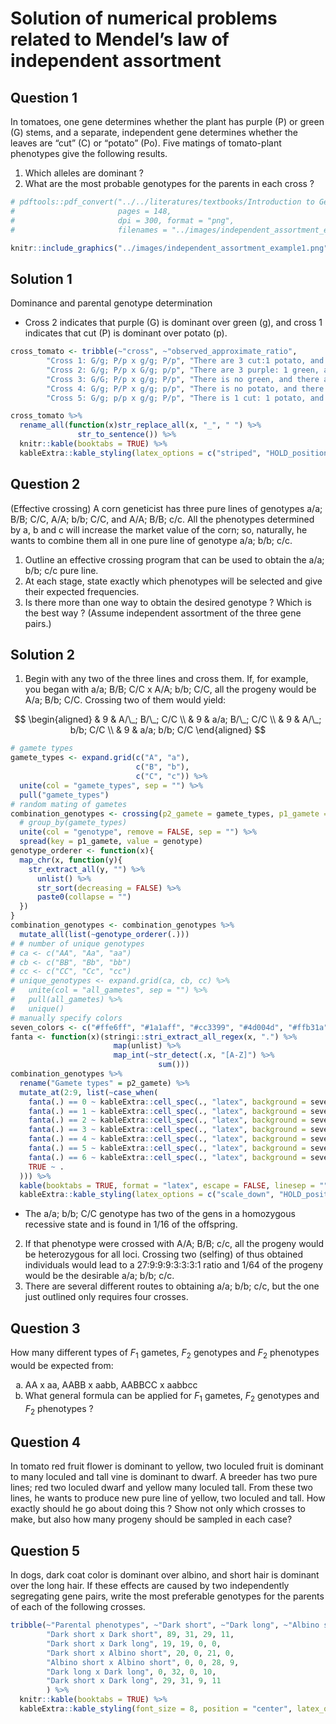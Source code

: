 # Solution of numerical problems related to Mendel's law of independent assortment

## Question 1

In tomatoes, one gene determines whether the plant has purple (P) or green (G) stems, and a separate, independent gene determines whether the leaves are "cut" (C) or "potato" (Po). Five matings of tomato-plant phenotypes give the following results. 

1. Which alleles are dominant ?
2. What are the most probable genotypes for the parents in each cross ?
  
```r
# pdftools::pdf_convert("../../literatures/textbooks/Introduction to Genetic Analysis/Griffiths - An Introduction to Genetic Analysis 11th Edition c2015.pdf",
#                       pages = 148,
#                       dpi = 300, format = "png",
#                       filenames = "../images/independent_assortment_example1.png")

knitr::include_graphics("../images/independent_assortment_example1.png")
```


## Solution 1

Dominance and parental genotype determination

- Cross 2 indicates that purple (G) is dominant over green (g), and cross 1 indicates that cut (P) is dominant over potato (p).

```r
cross_tomato <- tribble(~"cross", ~"observed_approximate_ratio",
        "Cross 1: G/g; P/p x g/g; P/p", "There are 3 cut:1 potato, and 1 purple: 1 green",
        "Cross 2: G/g; P/p x G/g; p/p", "There are 3 purple: 1 green, and 1 cut: 1 potato",
        "Cross 3: G/G; P/p x g/g; P/p", "There is no green, and there are 3 cut: 1 potato",
        "Cross 4: G/g; P/P x g/g; p/p", "There is no potato, and there is 1 purple: 2",
        "Cross 5: G/g; p/p x g/g; P/p", "There is 1 cut: 1 potato, and there is 1 purple: 1 green")

cross_tomato %>%
  rename_all(function(x)str_replace_all(x, "_", " ") %>%
               str_to_sentence()) %>%
  knitr::kable(booktabs = TRUE) %>%
  kableExtra::kable_styling(latex_options = c("striped", "HOLD_position"), position = "center", font_size = 10)
```

## Question 2

(Effective crossing) A corn geneticist has three pure lines of genotypes a/a; B/B; C/C, A/A; b/b; C/C, and A/A; B/B; c/c. All the phenotypes determined by a, b and c will increase the market value of the corn; so, naturally, he wants to combine them all in one pure line of genotype a/a; b/b; c/c.

  1. Outline an effective crossing program that can be used to obtain the a/a; b/b; c/c pure line.
  2. At each stage, state exactly which phenotypes will be selected and give their expected frequencies.
  3. Is there more than one way to obtain the desired genotype ? Which is the best way ? (Assume independent assortment of the three gene pairs.)

## Solution 2

1. Begin with any two of the three lines and cross them. If, for example, you began with a/a; B/B; C/C x A/A; b/b; C/C, all the progeny would be A/a; B/b; C/C. Crossing two of them would yield:

$$
\begin{aligned}
& 9  & A/\_; B/\_; C/C \\
& 9  & a/a; B/\_; C/C \\
& 9  & A/\_; b/b; C/C \\
& 9  & a/a; b/b; C/C
\end{aligned}
$$

\renewcommand{\arraystretch}{2}

```r
# gamete types
gamete_types <- expand.grid(c("A", "a"),
                            c("B", "b"),
                            c("C", "c")) %>%
  unite(col = "gamete_types", sep = "") %>%
  pull("gamete_types")
# random mating of gametes
combination_genotypes <- crossing(p2_gamete = gamete_types, p1_gamete = gamete_types) %>%
  # group_by(gamete_types)
  unite(col = "genotype", remove = FALSE, sep = "") %>%
  spread(key = p1_gamete, value = genotype)
genotype_orderer <- function(x){
  map_chr(x, function(y){
    str_extract_all(y, "") %>%
      unlist() %>%
      str_sort(decreasing = FALSE) %>%
      paste0(collapse = "")
  })
}
combination_genotypes <- combination_genotypes %>%
  mutate_all(list(~genotype_orderer(.)))
# # number of unique genotypes
# ca <- c("AA", "Aa", "aa")
# cb <- c("BB", "Bb", "bb")
# cc <- c("CC", "Cc", "cc")
# unique_genotypes <- expand.grid(ca, cb, cc) %>%
#   unite(col = "all_gametes", sep = "") %>%
#   pull(all_gametes) %>%
#   unique()
# manually specify colors
seven_colors <- c("#ffe6ff", "#1a1aff", "#cc3399", "#4d004d", "#ffb31a", "#00994d", "#80ffff")
fanta <- function(x)(stringi::stri_extract_all_regex(x, ".") %>%
                       map(unlist) %>%
                       map_int(~str_detect(.x, "[A-Z]") %>%
                                 sum()))
combination_genotypes %>%
  rename("Gamete types" = p2_gamete) %>%
  mutate_at(2:9, list(~case_when(
    fanta(.) == 0 ~ kableExtra::cell_spec(., "latex", background = seven_colors[1]),
    fanta(.) == 1 ~ kableExtra::cell_spec(., "latex", background = seven_colors[2]),
    fanta(.) == 2 ~ kableExtra::cell_spec(., "latex", background = seven_colors[3]),
    fanta(.) == 3 ~ kableExtra::cell_spec(., "latex", background = seven_colors[4]),
    fanta(.) == 4 ~ kableExtra::cell_spec(., "latex", background = seven_colors[5]),
    fanta(.) == 5 ~ kableExtra::cell_spec(., "latex", background = seven_colors[6]),
    fanta(.) == 6 ~ kableExtra::cell_spec(., "latex", background = seven_colors[7]),
    TRUE ~ .
  ))) %>%
  kable(booktabs = TRUE, format = "latex", escape = FALSE, linesep = "") %>%
  kableExtra::kable_styling(latex_options = c("scale_down", "HOLD_position"), font_size = 8)
```

\renewcommand{\arraystretch}{1}

- The a/a; b/b; C/C genotype has two of the gens in a homozygous recessive state and is found in 1/16 of the offspring.
2. If that phenotype were crossed with A/A; B/B; c/c, all the progeny would be heterozygous for all loci. Crossing two (selfing) of thus obtained individuals would lead to a 27:9:9:9:3:3:3:1 ratio and 1/64 of the progeny would be the desirable a/a; b/b; c/c.
3. There are several different routes to obtaining a/a; b/b; c/c, but the one just outlined only requires four crosses.

## Question 3

How many different types of $F_1$ gametes, $F_2$ genotypes and $F_2$ phenotypes would be expected from:

(a) AA x aa, AABB x aabb, AABBCC x aabbcc
(b) What general formula can be applied for $F_1$ gametes, $F_2$ genotypes and $F_2$ phenotypes ?

## Question 4

In tomato red fruit flower is dominant to yellow, two loculed fruit is dominant to many loculed and tall vine is dominant to dwarf. A breeder has two pure lines; red two loculed dwarf and yellow many loculed tall. From these two lines, he wants to produce new pure line of yellow, two loculed and tall. How exactly should he go about doing this ? Show not only which crosses to make, but also how many progeny should be sampled in each case?

## Question 5

In dogs, dark coat color is dominant over albino, and short hair is dominant over the long hair. If these effects are caused by two independently segregating gene pairs, write the most preferable genotypes for the parents of each of the following crosses.

```r
tribble(~"Parental phenotypes", ~"Dark short", ~"Dark long", ~"Albino short", ~"Albino long",
        "Dark short x Dark short", 89, 31, 29, 11,
        "Dark short x Dark long", 19, 19, 0, 0,
        "Dark short x Albino short", 20, 0, 21, 0,
        "Albino short x Albino short", 0, 0, 28, 9,
        "Dark long x Dark long", 0, 32, 0, 10,
        "Dark short x Dark long", 29, 31, 9, 11
        ) %>% 
  knitr::kable(booktabs = TRUE) %>% 
  kableExtra::kable_styling(font_size = 8, position = "center", latex_options = "HOLD_position")
```

